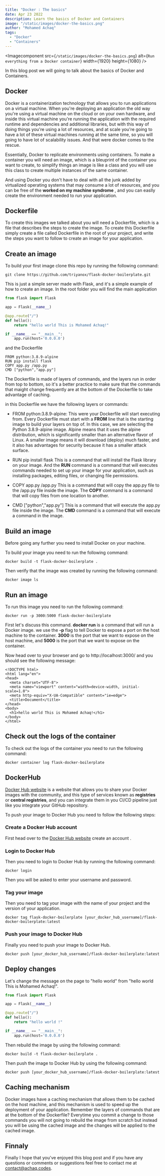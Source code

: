 ```yaml
---
title: "Docker : The basics"
date: Apr 23 2022
description: Learn the basics of Docker and Containers
image: "/static/images/docker-the-basics.png"
author: "Mohamed Achaq"
tags:
  - "Docker"
  - "Containers"
---
```


<Imagecomponent
  src={`/static/images/docker-the-basics.png`}
  alt={`Run everything from a Docker container`}
  width={1920}
  height={1080}
/>

In this blog post we will going to talk about the basics of Docker and Containers.

## Docker

Docker is a containerization technology that allows you to run applications on a virtual machine.
When you're deploying an application the old way you're using a virtual machine on the cloud or on your own hardware, and inside
this virtual machine you're running the application with the required runtime and dependencies and additional libraries, but with this way
of doing things you're using a lot of resources, and at scale you're going to have a lot of these virtual machines running at the same time, so
you will going to have lot of scalability issues.
And that were docker comes to the rescue.

Essentially, Docker to replicate environments using containers.
To make a container you will need an image, which is a bleuprint of the container you want to create, to simplify things an image is like a class
and you will use this class to create multiple instances of the same container.

And using Docker you don't have to deal with all the junk added by virtualized operating systems that may consume a lot of resources,
and you can be free of the **worked on my machine syndrome** , and you can easlly create the environment needed to run your application.

## Dockerfile

To create this images we talked about you will need a Dockerfile, which is a file that describes the steps to create the image.
To create this Dockerfile simply create a file called Dockerfile in the root of your project, and write the steps you want to follow to create an image for your application.

## Create an image

To build your first image clone this repo by running the following command:

```
git clone https://github.com/triyanox/flask-docker-boilerplate.git
```

This is just a simple server made with Flask, and it's a simple example of how to create an image.
In the root folder you will find the main application

```py:app.py
from flask import Flask

app = Flask(__name__)

@app.route("/")
def hello():
    return "hello world This is Mohamed Achaq!"

if __name__ == "__main__":
    app.run(host='0.0.0.0')

```

and the Dockerfile

```:Dockerfile
FROM python:3.8.9-alpine
RUN pip install flask
COPY app.py /app.py
CMD ["python","app.py"]
```

The Dockerfile is made of layers of commands, and the layers run in order from top to bottom, so it's a better practice to make sure that the commands that maight change frequently are at the bottom of the Dockerfile to take advantage of caching.

in this Dockerfile we have the following layers or commands:

- FROM python:3.8.9-alpine:
  This were your Dockerfile will start executing from. Every Dockerfile must start with a **FROM** line that is the starting image to build your layers on top of. In this case, we are selecting the Python 3.8.9-alpine image.
  Alpine means that it uses the alpine distribution, which is significantly smaller than an alternative flavor of Linux. A smaller image means it will download (deploy) much faster, and it also has advantages for security because it has a smaller attack surface.

- RUN pip install flask
  This is a command that will install the Flask library on your image.
  And the **RUN** command is a command that will executes commands needed to set up your image for your application, such as installing packages, editing files, or changing file permissions.
- COPY app.py /app.py
  This is a command that will copy the app.py file to the /app.py file inside the image.
  The **COPY** command is a command that will copy files from one location to another.
- CMD ["python","app.py"]
  This is a command that will execute the app.py file inside the image.
  The **CMD** command is a command that will execute a command in the image.

## Build an image

Before going any further you need to install Docker on your machine.

To build your image you need to run the following command:

```bash:bash
docker build -t flask-docker-boilerplate .
```

Then verify that the image was created by running the following command:

```bash:bash
docker image ls
```

## Run an image

To run this image you need to run the following command:

```bash:bash
docker run -p 3000:5000 flask-docker-boilerplate
```

First let's discuss this command.
**docker run** is a command that will run a Docker image.
we use the **-p** flag to tell Docker to expose a port on the host machine to the container.
**3000** is the port that we want to expose on the host machine, and **5000** is the port that we want to expose on the container.

Now head over to your browser and go to http://localhost:3000/ and you should see the following message:

```html:html
<!DOCTYPE html>
<html lang="en">
<head>
  <meta charset="UTF-8">
  <meta name="viewport" content="width=device-width, initial-scale=1.0">
  <meta http-equiv="X-UA-Compatible" content="ie=edge">
  <title>Document</title>
</head>
<body>
  <h1>hello world This is Mohamed Achaq!</h1>
</body>
</html>
```

## Check out the logs of the container

To check out the logs of the container you need to run the following command:

```bash:bash
docker container log flask-docker-boilerplate
```

## DockerHub

[Docker Hub website](https://hub.docker.com/) is a website that allows you to share your Docker images with the community, and this type of services known as **registries** or **central registries**, and you can integrate them in you CI/CD
pipeline just like you integrate your GitHub repository.

To push your image to Docker Hub you need to follow the following steps:

### Create a Docker Hub account

First head over to the [Docker Hub website](https://hub.docker.com/) create an account .

### Login to Docker Hub

Then you need to login to Docker Hub by running the following command:

```bash:bash
docker login
```

Then you will be asked to enter your username and password.

### Tag your image

Then you need to tag your image with the name of your project and the version of your application.

```bash:bash
docker tag flask-docker-boilerplate [your_docker_hub_username]/flask-docker-boilerplate:latest
```

### Push your image to Docker Hub

Finally you need to push your image to Docker Hub.

```bash:bash
docker push [your_docker_hub_username]/flask-docker-boilerplate:latest
```

## Deploy changes

Let's change the message on the page to "hello world" from "hello world This is Mohamed Achaq!".

```py {5-11}:app.py
from flask import Flask

app = Flask(__name__)

@app.route("/")
def hello():
    return "hello world !"

if __name__ == "__main__":
    app.run(host='0.0.0.0')

```

Then rebuild the image by using the following command:

```bash:bash
docker build -t flask-docker-boilerplate .
```

Then push the image to Docker Hub by using the following command:

```bash:bash
docker push [your_docker_hub_username]/flask-docker-boilerplate:latest
```

## Caching mechanism

Docker images have a caching mechanism that allows them to be cached on the host machine, and this mechanism is used to speed up the deployment of your application.
Remember the layers of commands that are at the bottom of the Dockerfile?
Everytime you commit a change to those commands you will not going to rebuild the image from scratch but instead you will be using the cached image and the changes will be applied to the cached image.

## Finnaly

Finally I hope that you've enjoyed this blog post and if you have any questions or comments or suggestions feel free to contact me at [contact@achaq.codes](mailto:contact@achaq.codes).
